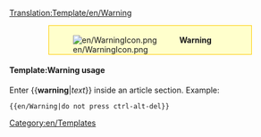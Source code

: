 <noinclude>[[Translation:Template/en/Warning]]</noinclude><div style="background-color:#FFFFCC; border: 1px solid #FFCC00; padding:0.2em; margin:1em 5em"><div style="float:left;">[[File:en/WarningIcon.png]]</div><div style="margin-left:40px"><strong>Warning</strong><br />{{{1}}}</div></div>

<noinclude>
====Template:Warning usage====
Enter <nowiki>{{</nowiki>'''warning'''|''text''<nowiki>}}</nowiki> inside an article section. Example:
<pre>{{en/Warning|do not press ctrl-alt-del}}</pre>
</noinclude>
<noinclude>
[[Category:en/Templates]]
</noinclude>